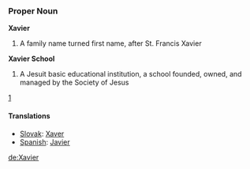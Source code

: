 === Proper Noun ===
'''Xavier'''
# A family name turned first name, after St. Francis Xavier
'''Xavier School'''
# A Jesuit basic educational institution, a school founded, owned, and managed by the Society of Jesus
[http://web.xs.edu.ph]
==== Translations ====
*[[Slovak]]: [[Xaver]]
*[[Spanish]]: [[Javier]]

[[de:Xavier]]